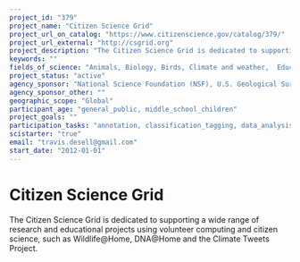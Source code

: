 ```yaml
---
project_id: "379"
project_name: "Citizen Science Grid"
project_url_on_catalog: "https://www.citizenscience.gov/catalog/379/"
project_url_external: "http://csgrid.org"
project_description: "The Citizen Science Grid is dedicated to supporting a wide range of research and educational projects using volunteer computing and citizen science, such as Wildlife@Home, DNA@Home and the Climate Tweets Project."
keywords: ""
fields_of_science: "Animals, Biology, Birds, Climate and weather,  Education, Nature and outdoors"
project_status: "active"
agency_sponsor: "National Science Foundation (NSF), U.S. Geological Survey (USGS)"
agency_sponsor_other: ""
geographic_scope: "Global"
participant_age: "general_public, middle_school_children"
project_goals: ""
participation_tasks: "annotation, classification_tagging, data_analysis, download_sw, identification,  observation"
scistarter: "true"
email: "travis.desell@gmail.com"
start_date: "2012-01-01"
---
```


# Citizen Science Grid

The Citizen Science Grid is dedicated to supporting a wide range of research and educational projects using volunteer computing and citizen science, such as Wildlife@Home, DNA@Home and the Climate Tweets Project.
